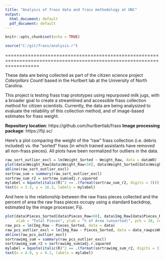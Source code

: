 ```yaml
---
title: "Analysis of frass data and frass methodology at UNC"
output:
  html_document: default
  pdf_document: default
---
```


```r
knitr::opts_chunk$set(echo = TRUE)
```
```r
source("C:/git/frass/analysis.r")
```
========================================================================================================================

These data are being collected as part of the citizen science project *Caterpillars Count!* based in the Hurlbert lab at the University of North Carolina.

This project is testing frass trap prototypes using repurposed milk jugs, with a broader goal to create a streamlined and accessible frass collection method for citizen scientists. Currently, the data are being analysized to evaluate the reliability of this collection method, and of image-based estimates for frass weight.

**Repository location**: https://github.com/hurlbertlab/frass
**Image processing package**: https://fiji.sc/

Here's a plot comparing the weight of the "raw" frass collection (i.e. debris included) vs. the "sorted" frass (in which trained assistants have removed all non-frass pieces). All plots have been normalized for outliers in the data.

```r
raw_sort_outlier_excl = lm(Weight_Sorted ~ Weight_Raw, data = dataWO)
plot(data$Weight_Raw[data$Weight_Raw<50], data$Weight_Sorted[data$Weight_Raw<50],main = "Frass Weight Comparison (mg.)", xlab = "Weight Raw", ylab = "Weight Sorted", pch = 17, cex = 1, col = 'red')
abline(raw_sort_outlier_excl)
sortraw_sum = summary(raw_sort_outlier_excl)
sortraw_sum_r2 = sortraw_sum$adj.r.squared
mylabel = bquote(italic(R)^2 == .(format(sortraw_sum_r2, digits = 3)))
text(x = 3.3, y = 16.2, labels = mylabel)
```

And here is the relationship between the raw frass pieces collected and the percent of area the raw frass pieces occupy using a standard backdrop, estimated by the image processer, Fiji.

```r
plot(data$Pieces_Sorted[data$Pieces_Raw<60], data$Img_Raw[data$Pieces_Raw<60], main = "Raw Frass Comparison: # of Pieces vs. % of Area", 
     xlab = "Total Pieces", ylab = "% of Area (unsorted)", pch = 20, cex = 1, col = 'orange')
raw_pcs = lm(Img_Raw ~ Pieces_Sorted, data = data)
raw_pcs_outlier_excl = lm(Img_Raw ~ Pieces_Sorted, data = data_rawpcsWO)
abline(raw_pcs_outlier_excl)
sortrawimg_sum = summary(raw_pcs_outlier_excl)
sortrawimg_sum_r2 = sortrawimg_sum$adj.r.squared
mylabel = bquote(italic(R)^2 == .(format(sortrawimg_sum_r2, digits = 3)))
text(x = 4.9, y = 6.1, labels = mylabel)
```

